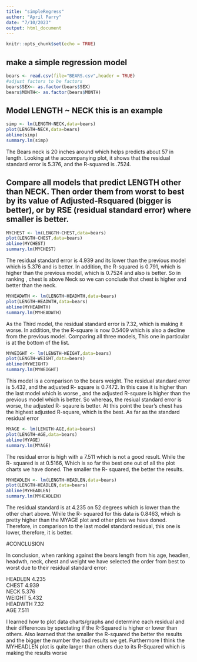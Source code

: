 ```yaml
---
title: "simpleRegress"
author: "April Parry"
date: "7/10/2023"
output: html_document
---
```


```r
knitr::opts_chunk$set(echo = TRUE)
```

## make a simple regression model

```r
bears <- read.csv(file="BEARS.csv",header = TRUE)
#adjust factors to be factors
bears$SEX<- as.factor(bears$SEX)
bears$MONTH<- as.factor(bears$MONTH)
```

## Model LENGTH ~ NECK  this is an example  

```r
simp <- lm(LENGTH~NECK,data=bears)
plot(LENGTH~NECK,data=bears)
abline(simp)
summary.lm(simp)
```

The Bears neck is 20 inches around which helps predicts about 57 in length. Looking at the accompanying plot, it shows that the residual standard error is 5.376, and the R-squared is .7524.


## Compare all models that predict LENGTH other than NECK. Then order them from worst to best by its value of Adjusted-Rsquared (bigger is better), or by RSE (residual standard error) where smaller is better. 



```r
MYCHEST <- lm(LENGTH~CHEST,data=bears)
plot(LENGTH~CHEST,data=bears)
abline(MYCHEST)
summary.lm(MYCHEST)
```

The residual standard error is 4.939 and its lower than the previous model which is 5.376 and is better. In addition, the R-squared is 0.791, which is higher than the previous model, which is 0.7524 and also is better. So in ranking , chest is above Neck so we can conclude that chest is higher and better than the neck. 


```r
MYHEADWTH <- lm(LENGTH~HEADWTH,data=bears)
plot(LENGTH~HEADWTH,data=bears)
abline(MYHEADWTH)
summary.lm(MYHEADWTH)
```

As the Third model, the residual standard error is 7.32, which is making it worse. In addition, the the R-square is now 0.5409 which is also a decline from the previous model. Comparing all three models, This one in particular is at the bottom of the list. 



```r
MYWEIGHT <- lm(LENGTH~WEIGHT,data=bears)
plot(LENGTH~WEIGHT,data=bears)
abline(MYWEIGHT)
summary.lm(MYWEIGHT)
```

This model is a comparison to the bears weight. The residual standard error is 5.432, and the adjusted R- square is 0.7472. In this case it is higher than the last model which is worse , and the adjusted R-square is higher than the previous model which is better. So whereas, the resiual standard error is worse, the adjusted R- sqaure is better. At this point the bear's chest has the highest adjusted R-square, which is the best. As far as the standard residual error

```r
MYAGE <- lm(LENGTH~AGE,data=bears)
plot(LENGTH~AGE,data=bears)
abline(MYAGE)
summary.lm(MYAGE)
```

The residual error is high with a 7.511 which is not a good result. While the R- squared is at 0.5166, Which is so far the best one out of all the plot charts we have doned. The smaller the R- squared, the better the results. 



```r
MYHEADLEN <- lm(LENGTH~HEADLEN,data=bears)
plot(LENGTH~HEADLEN,data=bears)
abline(MYHEADLEN)
summary.lm(MYHEADLEN)
```


The residual standard is at 4.235 on 52 degrees which is lower than the other chart above. While the R- squared for this data is 0.8463, which is pretty higher than the MYAGE plot and other plots we have doned. 
 Therefore, in comparison to the last model standard residual, this one is lower, therefore, it is better.

#CONCLUSION

In conclusion, when ranking against the bears length from his age, headlen, headwth, neck, chest and weight we have selected the order from best to worst due to their residual standard error: 

HEADLEN 4.235  
CHEST 4.939  
NECK 5.376  
WEIGHT 5.432  
HEADWTH 7.32  
AGE 7.511  


I learned how to plot data charts/graphs and determine each residual and their differences by spectating if the R-Squared is higher or lower than others. Also learned that the smaller the R-squared the better the results and the bigger the number the bad results we get. Furthermore I think the MYHEADLEN plot is quite larger than others due to its R-Squared which is making the results worse
